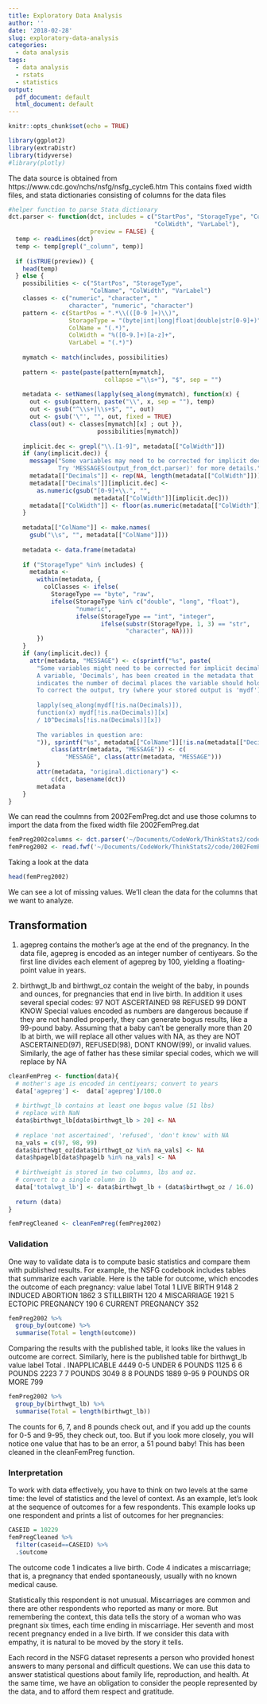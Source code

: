 ```yaml
---
title: Exploratory Data Analysis
author: ''
date: '2018-02-28'
slug: exploratory-data-analysis
categories:
  - data analysis
tags:
  - data analysis
  - rstats
  - statistics
output:
  pdf_document: default
  html_document: default
---
```


```r
knitr::opts_chunk$set(echo = TRUE)
```

```r
library(ggplot2)
library(extraDistr)
library(tidyverse)
#library(plotly)
```

The data source is obtained from https://www.cdc.gov/nchs/nsfg/nsfg_cycle6.htm
This contains fixed width files, and stata dictionaries consisting of columns for the data files
```r
#helper function to parse Stata dictionary
dct.parser <- function(dct, includes = c("StartPos", "StorageType", "ColName", 
                                         "ColWidth", "VarLabel"),
                       preview = FALSE) {
  temp <- readLines(dct)
  temp <- temp[grepl("_column", temp)]
  
  if (isTRUE(preview)) {
    head(temp)
  } else {
    possibilities <- c("StartPos", "StorageType", 
                       "ColName", "ColWidth", "VarLabel")
    classes <- c("numeric", "character", "
                 character", "numeric", "character")
    pattern <- c(StartPos = ".*\\(([0-9 ]+)\\)",
                 StorageType = "(byte|int|long|float|double|str[0-9]+)",
                 ColName = "(.*)",
                 ColWidth = "%([0-9.]+)[a-z]+",
                 VarLabel = "(.*)")
    
    mymatch <- match(includes, possibilities)
    
    pattern <- paste(paste(pattern[mymatch], 
                           collapse ="\\s+"), "$", sep = "")    
    
    metadata <- setNames(lapply(seq_along(mymatch), function(x) {
      out <- gsub(pattern, paste("\\", x, sep = ""), temp)
      out <- gsub("^\\s+|\\s+$", "", out)
      out <- gsub('\"', "", out, fixed = TRUE)
      class(out) <- classes[mymatch][x] ; out }), 
                         possibilities[mymatch])
    
    implicit.dec <- grepl("\\.[1-9]", metadata[["ColWidth"]])
    if (any(implicit.dec)) {
      message("Some variables may need to be corrected for implicit decimals. 
              Try 'MESSAGES(output_from_dct.parser)' for more details.")
      metadata[["Decimals"]] <- rep(NA, length(metadata[["ColWidth"]]))
      metadata[["Decimals"]][implicit.dec] <-
        as.numeric(gsub("[0-9]+\\.", "", 
                        metadata[["ColWidth"]][implicit.dec]))
      metadata[["ColWidth"]] <- floor(as.numeric(metadata[["ColWidth"]]))
    }
    
    metadata[["ColName"]] <- make.names(
      gsub("\\s", "", metadata[["ColName"]]))
    
    metadata <- data.frame(metadata)
    
    if ("StorageType" %in% includes) {
      metadata <- 
        within(metadata, {
          colClasses <- ifelse(
            StorageType == "byte", "raw",
            ifelse(StorageType %in% c("double", "long", "float"), 
                   "numeric", 
                   ifelse(StorageType == "int", "integer",
                          ifelse(substr(StorageType, 1, 3) == "str", 
                                 "character", NA))))
        })
    }
    if (any(implicit.dec)) {
      attr(metadata, "MESSAGE") <- c(sprintf("%s", paste(
        "Some variables might need to be corrected for implicit decimals. 
        A variable, 'Decimals', has been created in the metadata that
        indicates the number of decimal places the variable should hold. 
        To correct the output, try (where your stored output is 'mydf'): 
        
        lapply(seq_along(mydf[!is.na(Decimals)]), 
        function(x) mydf[!is.na(Decimals)][x]
        / 10^Decimals[!is.na(Decimals)][x])
        
        The variables in question are:
        ")), sprintf("%s", metadata[["ColName"]][!is.na(metadata[["Decimals"]])]))
            class(attr(metadata, "MESSAGE")) <- c(
                "MESSAGE", class(attr(metadata, "MESSAGE")))
        }
        attr(metadata, "original.dictionary") <- 
            c(dct, basename(dct))
        metadata
    }
}
```


We can read the coulmns from 2002FemPreg.dct and use those columns to import the data from the fixed width file 2002FemPreg.dat
```r
femPreg2002columns <- dct.parser('~/Documents/CodeWork/ThinkStats2/code/2002FemPreg.dct')
femPreg2002 <- read.fwf('~/Documents/CodeWork/ThinkStats2/code/2002FemPreg.dat', widths = femPreg2002columns$ColWidth, col.names = femPreg2002columns$ColName)
```

Taking a look at the data
```r
head(femPreg2002)
```

We can see a lot of missing values. We'll clean the data for the columns that we want to analyze.

## Transformation

1. agepreg contains the mother's age at the end of the pregnancy. In the data file, agepreg is encoded as an integer number of centiyears. So the first line divides each element of agepreg by 100, yielding a floating-point value in years.

2. birthwgt_lb and birthwgt_oz contain the weight of the baby, in pounds and ounces, for pregnancies that end in live birth. In addition it uses several special codes:
  97 NOT ASCERTAINED
  98 REFUSED
  99 DONT KNOW
Special values encoded as numbers are dangerous because if they are not
handled properly, they can generate bogus results, like a 99-pound baby. Assuming that a baby can't be generally more than 20 lb at birth, we will replace all other values with NA, as they are NOT ASCERTAINED(97),  REFUSED(98), DONT KNOW(99), or invalid values.
Similarly, the age of father has these similar special codes, which we will replace by NA
```r
cleanFemPreg <- function(data){
  # mother's age is encoded in centiyears; convert to years
  data['agepreg'] <-  data['agepreg']/100.0
  
  # birthwgt_lb contains at least one bogus value (51 lbs)
  # replace with NaN
  data$birthwgt_lb[data$birthwgt_lb > 20] <- NA
  
  # replace 'not ascertained', 'refused', 'don't know' with NA
  na_vals = c(97, 98, 99)
  data$birthwgt_oz[data$birthwgt_oz %in% na_vals] <- NA
  data$hpagelb[data$hpagelb %in% na_vals] <- NA
  
  # birthweight is stored in two columns, lbs and oz.
  # convert to a single column in lb
  data['totalwgt_lb'] <- data$birthwgt_lb + (data$birthwgt_oz / 16.0)
  
  return (data)
}
```

```r
femPregCleaned <- cleanFemPreg(femPreg2002)
```

### Validation
One way to validate data is to compute basic statistics and compare them with published results. For example, the NSFG codebook includes tables that summarize each variable. Here is the table for outcome, which encodes the outcome of each pregnancy:
value     label         Total
1         LIVE BIRTH        9148
2         INDUCED ABORTION  1862
3         STILLBIRTH        120
4         MISCARRIAGE       1921
5         ECTOPIC PREGNANCY 190
6         CURRENT PREGNANCY 352

```r
femPreg2002 %>%
  group_by(outcome) %>%
  summarise(Total = length(outcome))
```

Comparing the results with the published table, it looks like the values in
outcome are correct. Similarly, here is the published table for birthwgt_lb
value     label             Total
.         INAPPLICABLE      4449
0-5       UNDER 6 POUNDS    1125
6         6 POUNDS          2223
7         7 POUNDS          3049
8         8 POUNDS          1889
9-95      9 POUNDS OR MORE  799

```r
femPreg2002 %>%
  group_by(birthwgt_lb) %>%
  summarise(Total = length(birthwgt_lb))
```

The counts for 6, 7, and 8 pounds check out, and if you add up the counts
for 0-5 and 9-95, they check out, too. But if you look more closely, you will
notice one value that has to be an error, a 51 pound baby! This has been cleaned in the cleanFemPreg function.

### Interpretation
To work with data effectively, you have to think on two levels at the same time: the level of statistics and the level of context.
As an example, let's look at the sequence of outcomes for a few respondents.
This example looks up one respondent and prints a list of outcomes for her
pregnancies:
```r
CASEID = 10229
femPregCleaned %>%
  filter(caseid==CASEID) %>%
  .$outcome
```
The outcome code 1 indicates a live birth. Code 4 indicates a miscarriage; that is, a pregnancy that ended spontaneously, usually with no known medical cause.

Statistically this respondent is not unusual. Miscarriages are common and there are other respondents who reported as many or more. But remembering the context, this data tells the story of a woman who was pregnant six times, each time ending in miscarriage. Her seventh and most recent pregnancy ended in a live birth. If we consider this data with empathy,
it is natural to be moved by the story it tells.

Each record in the NSFG dataset represents a person who provided honest answers to many personal and difficult questions. We can use this data to answer statistical questions about family life, reproduction, and health. At the same time, we have an obligation to consider the people represented by the data, and to afford them respect and gratitude.